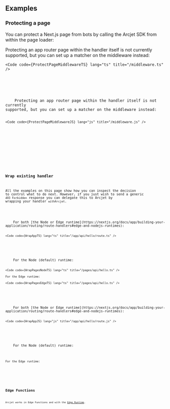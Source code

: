 
## Examples

### Protecting a page

You can protect a Next.js page from bots by calling the Arcjet SDK from within
the page loader:

<SelectableContent client:load syncKey="language" frameworkSwitcher>
  <div slot="TS (App)" slotIdx="1">
    Protecting an app router page within the handler itself is not currently
supported, but you can set up a matcher on the middleware instead:

    <Code code={ProtectPageMiddlewareTS} lang="ts" title="/middleware.ts" />

  </div>
  <div slot="TS (Pages)" slotIdx="2">
    <Code code={ProtectPagePagesTS} lang="ts" title="/pages/hello.tsx" />
  </div>
  <div slot="JS (App)" slotIdx="3">
    Protecting an app router page within the handler itself is not currently
supported, but you can set up a matcher on the middleware instead:

    <Code code={ProtectPageMiddlewareJS} lang="js" title="/middleware.js" />

  </div>
  <div slot="JS (Pages)" slotIdx="4">
    <Code code={ProtectPagePagesJS} lang="js" title="/pages/api/hello.ts" />
  </div>
</SelectableContent>

### Wrap existing handler

All the examples on this page show how you can inspect the decision to control
what to do next. However, if you just wish to send a generic `403 Forbidden`
response you can delegate this to Arcjet by wrapping your handler `withArcjet`.

<SelectableContent client:load syncKey="language" frameworkSwitcher>
  <div slot="TS (App)" slotIdx="1">
    For both [the Node or Edge runtime](https://nextjs.org/docs/app/building-your-application/routing/route-handlers#edge-and-nodejs-runtimes):

    <Code code={WrapAppTS} lang="ts" title="/app/api/hello/route.ts" />

  </div>
  <div slot="TS (Pages)" slotIdx="2">
    For the Node (default) runtime:

    <Code code={WrapPagesNodeTS} lang="ts" title="/pages/api/hello.ts" />

    For the Edge runtime:

    <Code code={WrapPagesEdgeTS} lang="ts" title="/pages/api/hello.ts" />

  </div>
  <div slot="JS (App)" slotIdx="3">
    For both [the Node or Edge runtime](https://nextjs.org/docs/app/building-your-application/routing/route-handlers#edge-and-nodejs-runtimes):

    <Code code={WrapAppJS} lang="js" title="/app/api/hello/route.js" />

  </div>
  <div slot="JS (Pages)" slotIdx="4">
    For the Node (default) runtime:

<Code code={WrapPagesNodeJS} title="/pages/api/hello.js" lang="js" />

For the Edge runtime:

<Code code={WrapPagesEdgeJS} title="/pages/api/hello.js" lang="js" />
  </div>
</SelectableContent>

## Edge Functions

Arcjet works in Edge Functions and with the [Edge
Runtime](https://edge-runtime.vercel.app/).

<SelectableContent client:load syncKey="language" frameworkSwitcher>
  <div slot="TS (App)" slotIdx="1">
    <Code code={EdgeAppTS} title="/app/api/hello/route.ts" lang="ts" />
  </div>
  <div slot="TS (Pages)" slotIdx="2">
    <Code code={EdgePagesTS} title="/pages/api/hello.ts" lang="ts" />
  </div>
  <div slot="JS (App)" slotIdx="3">
    <Code code={EdgeAppJS} title="/app/api/hello/route.js" lang="js" />
  </div>
  <div slot="JS (Pages)" slotIdx="4">
    <Code code={EdgePagesJS} title="/pages/api/hello.js" lang="js" />
  </div>
</SelectableContent>
